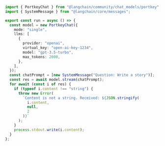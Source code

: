 ```typescript
import { PortkeyChat } from "@langchain/community/chat_models/portkey";
import { SystemMessage } from "@langchain/core/messages";

export const run = async () => {
  const model = new PortkeyChat({
    mode: "single",
    llms: [
      {
        provider: "openai",
        virtual_key: "open-ai-key-1234",
        model: "gpt-3.5-turbo",
        max_tokens: 2000,
      },
    ],
  });
  const chatPrompt = [new SystemMessage("Question: Write a story")];
  const res = await model.stream(chatPrompt);
  for await (const i of res) {
    if (typeof i.content !== "string") {
      throw new Error(
        `Content is not a string. Received: ${JSON.stringify(
          i.content,
          null,
          2
        )}`
      );
    }
    process.stdout.write(i.content);
  }
};
```
